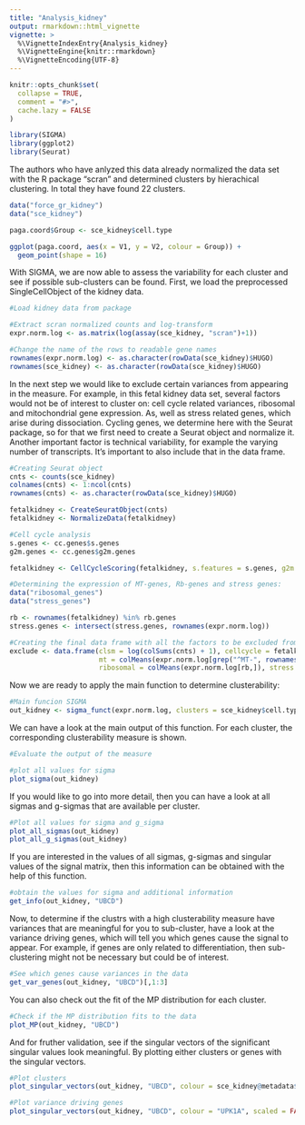 ```yaml
---
title: "Analysis_kidney"
output: rmarkdown::html_vignette
vignette: >
  %\VignetteIndexEntry{Analysis_kidney}
  %\VignetteEngine{knitr::rmarkdown}
  %\VignetteEncoding{UTF-8}
---
```


```r
knitr::opts_chunk$set(
  collapse = TRUE,
  comment = "#>",
  cache.lazy = FALSE
)
```

```r
library(SIGMA)
library(ggplot2)
library(Seurat)
```
The authors who have anlyzed this data already normalized the data set with the R package "scran" and determined clusters by hierachical clustering. In total they have found 22 clusters. 
```r
data("force_gr_kidney")
data("sce_kidney")

paga.coord$Group <- sce_kidney$cell.type

ggplot(paga.coord, aes(x = V1, y = V2, colour = Group)) +
  geom_point(shape = 16)
```
With SIGMA, we are now able to assess the variability for each cluster and see if possible sub-clusters can be found. First, we load the preprocessed SingleCellObject of the kidney data.  
```r
#Load kidney data from package

#Extract scran normalized counts and log-transform
expr.norm.log <- as.matrix(log(assay(sce_kidney, "scran")+1))

#Change the name of the rows to readable gene names
rownames(expr.norm.log) <- as.character(rowData(sce_kidney)$HUGO)
rownames(sce_kidney) <- as.character(rowData(sce_kidney)$HUGO)
```
In the next step we would like to exclude certain variances from appearing in the measure. For example, in this fetal kidney data set, several factors would not be of interest to cluster on: cell cycle related variances, ribosomal and mitochondrial gene expression. As, well as stress related genes, which arise during dissociation. Cycling genes, we determine here with the Seurat package, so for that we first need to create a Seurat object and normalize it. Another important factor is technical variability, for example the varying number of transcripts. It's important to also include that in the data frame.
```r
#Creating Seurat object
cnts <- counts(sce_kidney)
colnames(cnts) <- 1:ncol(cnts)
rownames(cnts) <- as.character(rowData(sce_kidney)$HUGO)

fetalkidney <- CreateSeuratObject(cnts)
fetalkidney <- NormalizeData(fetalkidney)

#Cell cycle analysis
s.genes <- cc.genes$s.genes
g2m.genes <- cc.genes$g2m.genes

fetalkidney <- CellCycleScoring(fetalkidney, s.features = s.genes, g2m.features = g2m.genes, set.ident = TRUE)

#Determining the expression of MT-genes, Rb-genes and stress genes:
data("ribosomal_genes")
data("stress_genes")

rb <- rownames(fetalkidney) %in% rb.genes 
stress.genes <- intersect(stress.genes, rownames(expr.norm.log))

#Creating the final data frame with all the factors to be excluded from considering while calculating the clusterability measure:
exclude <- data.frame(clsm = log(colSums(cnts) + 1), cellcycle = fetalkidney$G2M.Score, 
                      mt = colMeans(expr.norm.log[grep("^MT-", rownames(expr.norm.log)),]), 
                      ribosomal = colMeans(expr.norm.log[rb,]), stress = colMeans(expr.norm.log[stress.genes,]))
```

Now we are ready to apply the main function to determine clusterability:
```r
#Main funcion SIGMA
out_kidney <- sigma_funct(expr.norm.log, clusters = sce_kidney$cell.type, exclude = exclude)
```

We can have a look at the main output of this function. For each cluster, the corresponding clusterability measure is shown. 
```r
#Evaluate the output of the measure

#plot all values for sigma
plot_sigma(out_kidney)
```

If you would like to go into more detail, then you can have a look at all sigmas and g-sigmas that are available per cluster. 
```r
#Plot all values for sigma and g_sigma
plot_all_sigmas(out_kidney)
plot_all_g_sigmas(out_kidney)

```

If you are interested in the values of all sigmas, g-sigmas and singular values of the signal matrix, then this information can be obtained with the help of this function. 
```r
#obtain the values for sigma and additional information
get_info(out_kidney, "UBCD")
```

Now, to determine if the clustrs with a high clusterability measure have variances that are meaningful for you to sub-cluster, have a look at the variance driving genes, which will tell you which genes cause the signal to appear. For example, if genes are only related to differentiation, then sub-clustering might not be necessary but could be of interest.
```r
#See which genes cause variances in the data
get_var_genes(out_kidney, "UBCD")[,1:3]
```

You can also check out the fit of the MP distribution for each cluster. 
```r
#Check if the MP distribution fits to the data
plot_MP(out_kidney, "UBCD")
```

And for fruther validation, see if the singular vectors of the significant singular values look meaningful. By plotting either clusters or genes with the singular vectors. 
```r
#Plot clusters
plot_singular_vectors(out_kidney, "UBCD", colour = sce_kidney@metadata$ubcd.cluster)

#Plot variance driving genes
plot_singular_vectors(out_kidney, "UBCD", colour = "UPK1A", scaled = FALSE)

```
